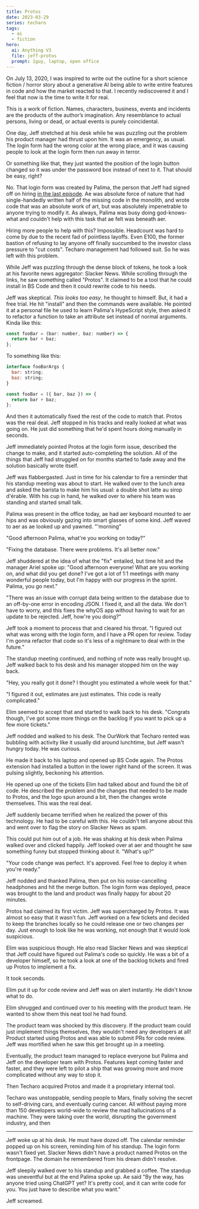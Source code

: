 ```yaml
---
title: Protos
date: 2023-03-29
series: techaro
tags:
  - ai
  - fiction
hero:
  ai: Anything V3
  file: jeff-protos
  prompt: 1guy, laptop, open office
---
```


<TecharoDisclaimer />

<XeblogConv name="Cadey" mood="coffee">
  On July 13, 2020, I was inspired to write out the outline for a short science
  fiction / horror story about a generative AI being able to write entire
  features in code and how the market reacted to that. I recently rediscovered
  it and I feel that now is the time to write it for real.

This is a work of fiction. Names, characters, business, events and incidents are
the products of the author’s imagination. Any resemblance to actual persons, living
or dead, or actual events is purely coincidental.

</XeblogConv>

One day, Jeff stretched at his desk while he was puzzling out the
problem his product manager had thrust upon him. It was an emergency,
as usual. The login form had the wrong color at the wrong place, and
it was causing people to look at the login form then run away in
terror.

Or something like that, they just wanted the position of the login
button changed so it was under the password box instead of next to it.
That should be easy, right?

No. That login form was created by Palima, the person that Jeff had
signed off on hiring [in the last
episode](https://xeiaso.net/blog/sleeping-the-technical-interview). Ae
was absolute force of nature that had single-handedly written half of
the missing code in the monolith, and wrote code that was an absolute
work of art, but was absolutely impenetrable to anyone trying to
modify it. As always, Palima was busy doing god-knows-what and
couldn't help with this task that ae felt was beneath aer.

Hiring more people to help with this? Impossible. Headcount was hard
to come by due to the recent fad of pointless layoffs. Even E100, the
former bastion of refusing to lay anyone off finally succumbed to the
investor class pressure to "cut costs". Techaro management had
followed suit. So he was left with this problem.

While Jeff was puzzling through the dense block of tokens, he took a
look at his favorite news aggregator: Slacker News. While scrolling
through the links, he saw something called "Protos". It claimed to be
a tool that he could install in BS Code and then it could rewrite code
to his needs.

Jeff was skeptical. _This looks too easy_, he thought to himself. But,
it had a free trial. He hit "install" and then the commands were
available. He pointed it at a personal file he used to learn Palima's
HypeScript style, then asked it to refactor a function to take an
attribute set instead of normal arguments. Kinda like this:

```javascript
const fooBar = (bar: number, baz: number) => {
  return bar + baz;
};
```

To something like this:

```javascript
interface fooBarArgs {
  bar: string;
  baz: string;
}

const fooBar = ({ bar, baz }) => {
  return bar + baz;
};
```

And then it automatically fixed the rest of the code to match that.
Protos was the real deal. Jeff stopped in his tracks and really looked
at what was going on. He just did something that he'd spent hours
doing manually in seconds.

Jeff immediately pointed Protos at the login form issue, described the
change to make, and it started auto-completing the solution. All of
the things that Jeff had struggled on for months started to fade away
and the solution basically wrote itself.

Jeff was flabbergasted. Just in time for his calendar to fire a
reminder that his standup meeting was about to start. He walked over
to the lunch area and asked the barista to make him his usual: a
double shot latte au sirop d'érable. With his cup in hand, he walked
over to where his team was standing and started small talk.

Palima was present in the office today, ae had aer keyboard mounted
to aer hips and was obviously gazing into smart glasses of some kind.
Jeff waved to aer as ae looked up and yawned. "'morning"

"Good afternoon Palima, what're you working on today?"

"Fixing the database. There were problems. It's all better now."

Jeff shuddered at the idea of what the "fix" entailed, but time hit
and the manager Ariel spoke up: "Good afternoon everyone! What are you
working on, and what did you get done? I've got a lot of 1:1 meetings
with many wonderful people today, but I'm happy with our progress in
the sprint. Palima, you go next."

"There was an issue with corrupt data being written to the database
due to an off-by-one error in encoding JSON. I fixed it, and all the
data. We don't have to worry, and this fixes the whyOS app without
having to wait for an update to be rejected. Jeff, how're you doing?"

Jeff took a moment to process that and cleared his throat. "I figured
out what was wrong with the login form, and I have a PR open for
review. Today I'm gonna refactor that code so it's less of a nightmare
to deal with in the future."

The standup meeting continued, and nothing of note was really brought
up. Jeff walked back to his desk and his manager stopped him on the
way back.

"Hey, you really got it done? I thought you estimated a whole week for
that."

"I figured it out, estimates are just estimates. This code is really
complicated."

Elim seemed to accept that and started to walk back to his desk.
"Congrats though, I've got some more things on the backlog if you want
to pick up a few more tickets."

Jeff nodded and walked to his desk. The OurWork that Techaro rented
was bubbling with activity like it usually did around lunchtime, but
Jeff wasn't hungry today. He was curious.

He made it back to his laptop and opened up BS Code again. The Protos
extension had installed a button in the lower right hand of the
screen. It was pulsing slightly, beckoning his attention.

He opened up one of the tickets Elim had talked about and found the
bit of code. He described the problem and the changes that needed to
be made to Protos, and the logo spun around a bit, then the changes
wrote themselves. This was the real deal.

Jeff suddenly became terrified when he realized the power of this
technology. He had to be careful with this. He couldn't tell anyone
about this and went over to flag the story on Slacker News as spam.

This could put him out of a job. He was shaking at his desk when
Palima walked over and clicked happily. Jeff looked over at aer and
thought he saw something funny but stopped thinking about it. "What's
up?"

"Your code change was perfect. It's approved. Feel free to deploy it
when you're ready."

Jeff nodded and thanked Palima, then put on his noise-cancelling
headphones and hit the merge button. The login form was deployed,
peace was brought to the land and product was finally happy for about
20 minutes.

Protos had claimed its first victim. Jeff was supercharged by Protos.
It was almost so easy that it wasn't fun. Jeff worked on a few tickets
and decided to keep the branches locally so he could release one or
two changes per day. Just enough to look like he was working, not
enough that it would look suspicious.

Elim was suspicious though. He also read Slacker News and was
skeptical that Jeff could have figured out Palima's code so quickly.
He was a bit of a developer himself, so he took a look at one of the
backlog tickets and fired up Protos to implement a fix.

It took seconds.

Elim put it up for code review and Jeff was on alert instantly. He
didn't know what to do.

Elim shrugged and continued over to his meeting with the product
team. He wanted to show them this neat tool he had found.

The product team was shocked by this discovery. If the product team
could just implement things themselves, they wouldn't need any
developers at all! Product started using Protos and was able to submit
PRs for code review. Jeff was mortified when he saw this get brought
up in a meeting.

Eventually, the product team managed to replace everyone but Palima
and Jeff on the developer team with Protos. Features kept coming
faster and faster, and they were left to pilot a ship that was growing
more and more complicated without any way to stop it.

Then Techaro acquired Protos and made it a proprietary internal tool.

Techaro was unstoppable, sending people to Mars, finally solving the
secret to self-driving cars, and eventually curing cancer. All without
paying more than 150 developers world-wide to review the mad
hallucinations of a machine. They were taking over the world,
disrupting the government industry, and then

---

Jeff woke up at his desk. He must have dozed off. The calendar
reminder popped up on his screen, reminding him of his standup. The
login form wasn't fixed yet. Slacker News didn't have a product named
Protos on the frontpage. The domain he remembered from his dream
didn't resolve.

Jeff sleepily walked over to his standup and grabbed a coffee. The
standup was uneventful but at the end Palima spoke up. Ae said "By the
way, has anyone tried using ChatGPT yet? It's pretty cool, and it can
write code for you. You just have to describe what you want."

Jeff screamed.
